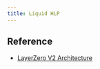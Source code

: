 ```yaml
---
title: Liquid HLP
---
```


## Reference

- [LayerZero V2 Architecture](https://docs.layerzero.network/v2/home/v2-overview)